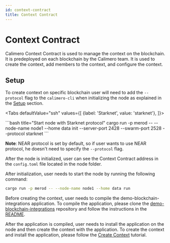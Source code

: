 ```yaml
---
id: context-contract
title: Context Contract
---
```


# Context Contract

Calimero Context Contract is used to manage the context on the blockchain.
It is predeployed on each blockchain by the Calimero team.
It is used to create the context, add members to the context, and configure the
context.


## Setup

To create context on specific blockchain user will need to add the `--protocol` flag to the `calimero-cli` when initializing the node as explained in the [Setup](/docs/02-getting-started/01-setup) section.

<Tabs
    defaultValue="ssh"
    values={[
        {label: 'Starknet', value: 'starknet'},
    ]}>

<TabItem value="starknet">
```bash title="Start node with Starknet protocol"
cargo run -p merod -- --node-name node1 --home data init --server-port 2428 --swarm-port 2528 --protocol starknet
```
</TabItem>
</Tabs>

**Note**: NEAR protocol is set by default, so if user wants to use NEAR protocol,
he doesn't need to specify the `--protocol` flag.


After the node is initialized, user can see the Context Contract address in the `config.toml` file located in the node folder.


After initialization, user needs to start the node by running the following command:

```bash title="Start node"
cargo run -p merod -- --node-name node1 --home data run
```

Before creating the context, user needs to compile the demo-blockchain-integrations application.
To compile the application, please clone the [demo-blockchain-integrations](https://github.com/calimero-network/demo-blockchain-integrations)
repository and follow the instructions in the [README](https://github.com/calimero-network/demo-blockchain-integrations/blob/main/README.md).

After the application is compiled, user needs to install the application on the node and then create the context with the application.
To create the context and install the application, please follow the [Create Context](/docs/06-tutorials/02-create-context) tutorial.
